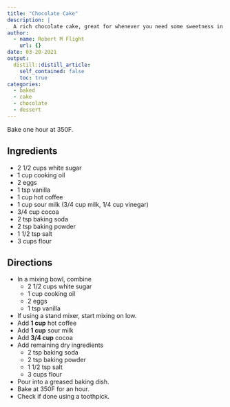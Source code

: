 ```yaml
---
title: "Chocolate Cake"
description: |
  A rich chocolate cake, great for whenever you need some sweetness in your life.
author:
  - name: Robert M Flight
    url: {}
date: 03-20-2021
output:
  distill::distill_article:
    self_contained: false
    toc: true
categories:
  - baked
  - cake
  - chocolate
  - dessert
---
```


Bake one hour at 350F. 

## Ingredients

* 2 1/2 cups white sugar
* 1 cup cooking oil
* 2 eggs
* 1 tsp vanilla
* 1 cup hot coffee
* 1 cup sour milk (3/4 cup milk, 1/4 cup vinegar)
* 3/4 cup cocoa
* 2 tsp baking soda
* 2 tsp baking powder
* 1 1/2 tsp salt
* 3 cups flour

## Directions

* In a mixing bowl, combine
  * 2 1/2 cups white sugar
  * 1 cup cooking oil
  * 2 eggs
  * 1 tsp vanilla
* If using a stand mixer, start mixing on low.
* Add **1 cup** hot coffee
* Add **1 cup** sour milk
* Add **3/4 cup** cocoa
* Add remaining dry ingredients
  * 2 tsp baking soda
  * 2 tsp baking powder
  * 1 1/2 tsp salt
  * 3 cups flour

* Pour into a greased baking dish.
* Bake at 350F for an hour.
* Check if done using a toothpick.

